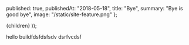 
  published: true,
  publishedAt: "2018-05-18",
  title: "Bye",
  summary: "Bye is good bye",
  image: "/static/site-feature.png"
};

  <TilsPost path={router.pathname} meta={meta}>
    {children}
  </TilsPost>
));

hello buildfdsfdsfsdv dsrfvcdsf
